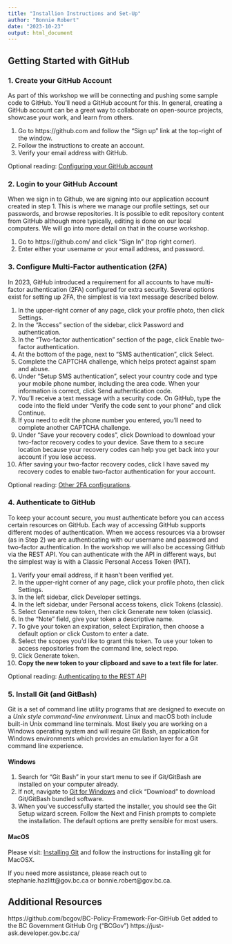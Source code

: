 ```yaml
---
title: "Installion Instructions and Set-Up"
author: "Bonnie Robert"
date: "2023-10-23"
output: html_document
---
```



## Getting Started with GitHub 

### 1. Create your GitHub Account

As part of this workshop we will be connecting and pushing some sample code to GitHub.  You'll need a GitHub account for this.   In general, creating a GitHub account can be a great way to collaborate on open-source projects, showcase your work, and learn from others. 

1. Go to https://github.com and follow the “Sign up” link at the top-right of the window.
2. Follow the instructions to create an account.
3. Verify your email address with GitHub.

Optional reading:
[Configuring your GitHub account](https://docs.github.com/en/get-started/onboarding/getting-started-with-your-github-account#part-1-configuring-your-github-account)

### 2. Login to your GitHub Account

When we sign in to Github, we are signing into our application account created in step 1.  This is where we manage our profile settings, set our passwords, and browse repositories.  It is possible to edit repository content from GitHub although more typically, editing is done on our local computers.  We will go into more detail on that in the course workshop. 

1. Go to https://github.com/ and click “Sign In” (top right corner).  
2. Enter either your username or your email address, and password.


### 3. Configure Multi-Factor authentication (2FA)

In 2023, GitHub introduced a requirement for all accounts to have multi-factor authentication (2FA) configured for extra security.  Several options exist for setting up 2FA, the simplest is via text message described below. 

1. In the upper-right corner of any page, click your profile photo, then click Settings.
2. In the "Access" section of the sidebar, click  Password and authentication.
3. In the "Two-factor authentication" section of the page, click Enable two-factor authentication.
4. At the bottom of the page, next to "SMS authentication", click Select.
5. Complete the CAPTCHA challenge, which helps protect against spam and abuse.
6. Under "Setup SMS authentication", select your country code and type your mobile phone number, including the area code. When your information is correct, click Send authentication code.
7. You'll receive a text message with a security code. On GitHub, type the code into the field under "Verify the code sent to your phone" and click Continue.
8. If you need to edit the phone number you entered, you'll need to complete another CAPTCHA challenge.
9. Under "Save your recovery codes", click Download to download your two-factor recovery codes to your device. Save them to a secure location because your recovery codes can help you get back into your account if you lose access.
10. After saving your two-factor recovery codes, click I have saved my recovery codes to enable two-factor authentication for your account.

Optional reading:
[Other 2FA configurations](https://docs.github.com/en/authentication/securing-your-account-with-two-factor-authentication-2fa/configuring-two-factor-authentication).

### 4. Authenticate to GitHub

To keep your account secure, you must authenticate before you can access certain resources on GitHub. Each way of accessing GitHub supports different modes of authentication.  When we access resources via a browser (as in Step 2) we are authenticating with our username and password and two-factor authentication.  In the workshop we will also be accessing GitHub via the REST API.  You can authenticate with the API in different ways, but the simplest way is with a Classic Personal Access Token (PAT). 

1. Verify your email address, if it hasn't been verified yet.
2. In the upper-right corner of any page, click your profile photo, then click Settings.
3. In the left sidebar, click  Developer settings.
4. In the left sidebar, under  Personal access tokens, click Tokens (classic).
5. Select Generate new token, then click Generate new token (classic).
6. In the "Note" field, give your token a descriptive name.
7. To give your token an expiration, select Expiration, then choose a default option or click Custom to enter a date.
8. Select the scopes you'd like to grant this token. To use your token to access repositories from the command line, select repo. 
9. Click Generate token.
10. **Copy the new token to your clipboard and save to a text file for later.**

Optional reading:
[Authenticating to the REST API](https://docs.github.com/en/rest/overview/authenticating-to-the-rest-api?apiVersion=2022-11-28)


### 5. Install Git (and GitBash){.tabset}

Git is a set of command line utility programs that are designed to execute on a *Unix style command-line environment*. Linux and macOS both include built-in Unix command line terminals. Most likely you are working on a Windows operating system and will require Git Bash, an application for Windows environments which provides an emulation layer for a Git command line experience.

#### Windows

1. Search for "Git Bash" in your start menu to see if Git/GitBash are installed on your computer already.  
2. If not, navigate to [Git for Windows](https://gitforwindows.org) and click "Download" to download Git/GitBash bundled software. 
3. When you've successfully started the installer, you should see the Git Setup wizard screen. Follow the Next and Finish prompts to complete the installation. The default options are pretty sensible for most users.

#### MacOS

Please visit: [Installing Git](https://www.atlassian.com/git/tutorials/install-git) and follow the instructions for installing git for MacOSX.

If you need more assistance, please reach out to stephanie.hazlitt@gov.bc.ca or bonnie.robert@gov.bc.ca.


## Additional Resources
https://github.com/bcgov/BC-Policy-Framework-For-GitHub 
Get added to the BC Government GitHub Org (“BCGov”) https://just-ask.developer.gov.bc.ca/
